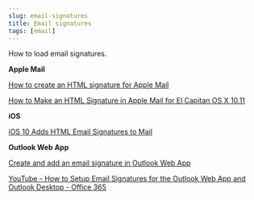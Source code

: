 ```yaml
---
slug: email-signatures
title: Email signatures
tags: [email]
---
```


<!--truncate-->


How to load email signatures.

**Apple Mail**

[How to create an HTML signature for Apple Mail](https://www.cultofmac.com/305096/create-html-signature-apple-mail/)

[How to Make an HTML Signature in Apple Mail for El Capitan OS X 10.11](http://matt.coneybeare.me/how-to-make-an-html-signature-in-apple-mail-for-el-capitan-os-x-10-dot-11/)


**iOS**

[iOS 10 Adds HTML Email Signatures to Mail](https://appriver.com/blog/201611html-email-signatures-added-in-ios-10)


**Outlook Web App**

[Create and add an email signature in Outlook Web App](https://support.microsoft.com/en-us/office/create-and-add-an-email-signature-in-outlook-web-app-0f230564-11b9-4239-83de-f10cbe4dfdfc?ui=en-us&rs=en-us&ad=us)

[YouTube - How to Setup Email Signatures for the Outlook Web App and Outlook Desktop - Office 365](https://www.youtube.com/watch?v=NU1517Kropw)
